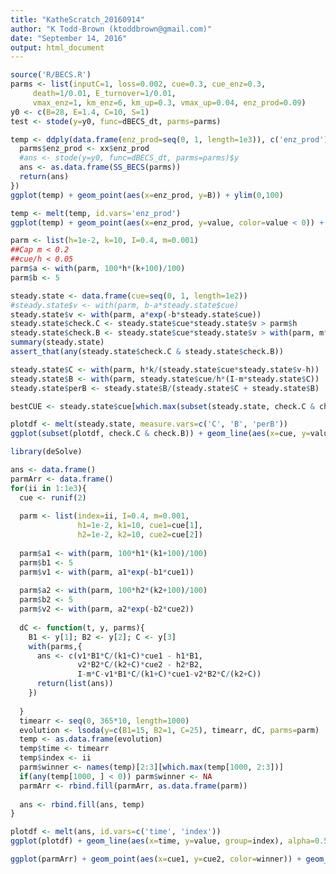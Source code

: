 ```yaml
---
title: "KatheScratch_20160914"
author: "K Todd-Brown (ktoddbrown@gmail.com)"
date: "September 14, 2016"
output: html_document
---
```


```r
source('R/BECS.R')
parms <- list(inputC=1, loss=0.002, cue=0.3, cue_enz=0.3, 
     death=1/0.01, E_turnover=1/0.01, 
     vmax_enz=1, km_enz=6, km_up=0.3, vmax_up=0.04, enz_prod=0.09)
y0 <- c(B=28, E=1.4, C=10, S=1)
test <- stode(y=y0, func=dBECS_dt, parms=parms)

temp <- ddply(data.frame(enz_prod=seq(0, 1, length=1e3)), c('enz_prod'), function(xx){
  parms$enz_prod <- xx$enz_prod
  #ans <- stode(y=y0, func=dBECS_dt, parms=parms)$y
  ans <- as.data.frame(SS_BECS(parms))
  return(ans)
})
ggplot(temp) + geom_point(aes(x=enz_prod, y=B)) + ylim(0,100)

temp <- melt(temp, id.vars='enz_prod')
ggplot(temp) + geom_point(aes(x=enz_prod, y=value, color=value < 0)) + facet_wrap(~variable) + geom_hline(yintercept=0) + ylim(-10, 100) + xlim(0.1131131, 0.1661662)
```

```r
parm <- list(h=1e-2, k=10, I=0.4, m=0.001)
##Cap m < 0.2
##cue/h < 0.05
parm$a <- with(parm, 100*h*(k+100)/100)
parm$b <- 5

steady.state <- data.frame(cue=seq(0, 1, length=1e2))
#steady.state$v <- with(parm, b-a*steady.state$cue)
steady.state$v <- with(parm, a*exp(-b*steady.state$cue))
steady.state$check.C <- steady.state$cue*steady.state$v > parm$h
steady.state$check.B <- steady.state$cue*steady.state$v > with(parm, m*k*h/I+h)
summary(steady.state)
assert_that(any(steady.state$check.C & steady.state$check.B))

steady.state$C <- with(parm, h*k/(steady.state$cue*steady.state$v-h))
steady.state$B <- with(parm, steady.state$cue/h*(I-m*steady.state$C))
steady.state$perB <- steady.state$B/(steady.state$C + steady.state$B)

bestCUE <- steady.state$cue[which.max(subset(steady.state, check.C & check.B)$B)]

plotdf <- melt(steady.state, measure.vars=c('C', 'B', 'perB'))
ggplot(subset(plotdf, check.C & check.B)) + geom_line(aes(x=cue, y=value)) + facet_wrap(~variable, scales='free') + geom_vline(xintercept=bestCUE, color='grey')
```

```r
library(deSolve)

ans <- data.frame()
parmArr <- data.frame()
for(ii in 1:1e3){
  cue <- runif(2)
  
  parm <- list(index=ii, I=0.4, m=0.001, 
               h1=1e-2, k1=10, cue1=cue[1],
               h2=1e-2, k2=10, cue2=cue[2])
  
  parm$a1 <- with(parm, 100*h1*(k1+100)/100)
  parm$b1 <- 5
  parm$v1 <- with(parm, a1*exp(-b1*cue1))
  
  parm$a2 <- with(parm, 100*h2*(k2+100)/100)
  parm$b2 <- 5
  parm$v2 <- with(parm, a2*exp(-b2*cue2))
  
  dC <- function(t, y, parms){
    B1 <- y[1]; B2 <- y[2]; C <- y[3]
    with(parms,{
      ans <- c(v1*B1*C/(k1+C)*cue1 - h1*B1,
               v2*B2*C/(k2+C)*cue2 - h2*B2,
               I-m*C-v1*B1*C/(k1+C)*cue1-v2*B2*C/(k2+C))
      return(list(ans))
    })
 
  }
  timearr <- seq(0, 365*10, length=1000)
  evolution <- lsoda(y=c(B1=15, B2=1, C=25), timearr, dC, parms=parm)
  temp <- as.data.frame(evolution)
  temp$time <- timearr
  temp$index <- ii
  parm$winner <- names(temp)[2:3][which.max(temp[1000, 2:3])]
  if(any(temp[1000, ] < 0)) parm$winner <- NA
  parmArr <- rbind.fill(parmArr, as.data.frame(parm))
  
  ans <- rbind.fill(ans, temp)
}

plotdf <- melt(ans, id.vars=c('time', 'index'))
ggplot(plotdf) + geom_line(aes(x=time, y=value, group=index), alpha=0.5) + facet_wrap(~variable, scale='free')

ggplot(parmArr) + geom_point(aes(x=cue1, y=cue2, color=winner)) + geom_abline(slope=1)
```
